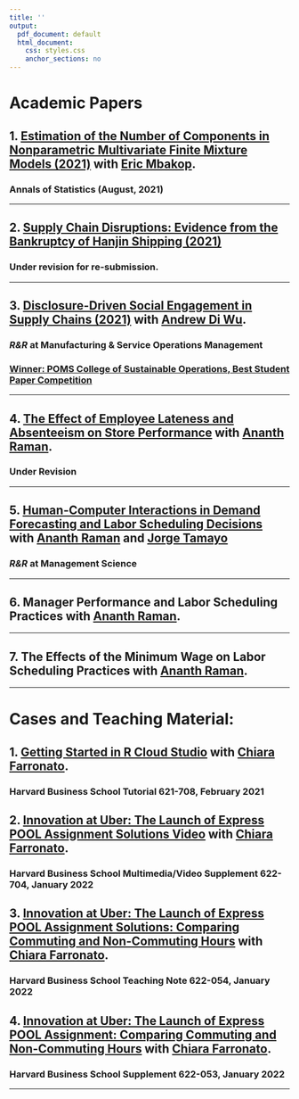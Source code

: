 ```yaml
---
title: ''
output:
  pdf_document: default
  html_document:
    css: styles.css
    anchor_sections: no
---
```


<!-- Global site tag (gtag.js) - Google Analytics -->
<script async src="https://www.googletagmanager.com/gtag/js?id=UA-165847699-1"></script>
<script>
  window.dataLayer = window.dataLayer || [];
  function gtag(){dataLayer.push(arguments);}
  gtag('js', new Date());

  gtag('config', 'UA-165847699-1');
</script>

<link rel="stylesheet" href="styles.css" type="text/css">

# Academic Papers 

## 1. [Estimation of the Number of Components in Nonparametric Multivariate Finite Mixture Models (2021)](https://www.dropbox.com/s/8sp441qoleeijtf/AOS2032.pdf?dl=0) with [Eric Mbakop](https://wpsites.ucalgary.ca/eric-mbakop/).

### **Annals of Statistics** (August, 2021)


---
    
## 2. [Supply Chain Disruptions: Evidence from the Bankruptcy of Hanjin Shipping (2021) ](https://papers.ssrn.com/sol3/papers.cfm?abstract_id=3293272)
   
   
### Under revision for re-submission.


---
  
## 3. [Disclosure-Driven Social Engagement in Supply Chains (2021)](https://papers.ssrn.com/sol3/papers.cfm?abstract_id=3900182) with [Andrew Di Wu](https://sites.google.com/site/diandrewwu/).

### *R&R* at **Manufacturing & Service Operations Management**

### [Winner: POMS College of Sustainable Operations, Best Student Paper Competition](https://poms.org/colleges/csustops/)

---

## 4. [The Effect of Employee Lateness and Absenteeism on Store Performance]() with [Ananth Raman](https://www.hbs.edu/faculty/Pages/profile.aspx?facId=6534).

### Under Revision
<!-- ### [SSRN Link](https://papers.ssrn.com/sol3/papers.cfm?abstract_id=4189723) -->


<!-- ### [Dropbox Link](https://www.dropbox.com/s/hqu3u7kst8qtkc9/Lateness_and_Absenteeism.pdf?raw=1), [SSRN Link](https://papers.ssrn.com/sol3/papers.cfm?abstract_id=4189723) -->


---


## 5. [Human-Computer Interactions in Demand Forecasting and Labor Scheduling Decisions]() with [Ananth Raman](https://www.hbs.edu/faculty/Pages/profile.aspx?facId=6534) and [Jorge Tamayo](https://www.hbs.edu/faculty/Pages/profile.aspx?facId=1063486)

### *R&R* at **Management Science**


---

<!-- ## 6. [The Effects of Fair Workweek Laws on Store Performance: Evidence from Chicago](https://papers.ssrn.com/sol3/papers.cfm?abstract_id=4351186) with [Ananth Raman](https://www.hbs.edu/faculty/Pages/profile.aspx?facId=6534). -->

<!-- ### Submitted -->

<!-- --- -->

## 6. Manager Performance and Labor Scheduling Practices with [Ananth Raman](https://www.hbs.edu/faculty/Pages/profile.aspx?facId=6534).

---

## 7. The Effects of the Minimum Wage on Labor Scheduling Practices with [Ananth Raman](https://www.hbs.edu/faculty/Pages/profile.aspx?facId=6534).

---

<!-- ## 9. On the Interactions Between the Minimum Wage and Fair Workweek Laws  [Ananth Raman](https://www.hbs.edu/faculty/Pages/profile.aspx?facId=6534). -->

<!-- --- -->


      


# Cases and Teaching Material:

## 1. [Getting Started in R Cloud Studio](https://www.hbs.edu/faculty/Pages/item.aspx?num=59552) with [Chiara Farronato](https://www.hbs.edu/faculty/Pages/profile.aspx?facId=775022).

### **Harvard Business School Tutorial 621-708**, February 2021

## 2. [Innovation at Uber: The Launch of Express POOL Assignment Solutions Video](https://www.hbs.edu/faculty/Pages/item.aspx?num=61245) with [Chiara Farronato](https://www.hbs.edu/faculty/Pages/profile.aspx?facId=775022).

### **Harvard Business School Multimedia/Video Supplement 622-704**, January 2022

## 3. [Innovation at Uber: The Launch of Express POOL Assignment Solutions: Comparing Commuting and Non-Commuting Hours](https://www.hbs.edu/faculty/Pages/item.aspx?num=61244) with [Chiara Farronato](https://www.hbs.edu/faculty/Pages/profile.aspx?facId=775022).

### **Harvard Business School Teaching Note 622-054**, January 2022

## 4. [Innovation at Uber: The Launch of Express POOL Assignment: Comparing Commuting and Non-Commuting Hours](http://hbr.org/product/Innovation-at-Uber--The-L/an/622053-PDF-ENG) with [Chiara Farronato](https://www.hbs.edu/faculty/Pages/profile.aspx?facId=775022).

### **Harvard Business School Supplement 622-053**, January 2022


---

